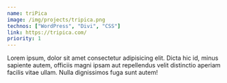 ```yaml
---
name: triPica
image: /img/projects/tripica.png
technos: ["WordPress", "Divi", "CSS"]
link: https://tripica.com/
priority: 1
---
```


Lorem ipsum, dolor sit amet consectetur adipisicing elit. Dicta hic id, minus sapiente autem, officiis magni ipsam aut repellendus velit distinctio aperiam facilis vitae ullam. Nulla dignissimos fuga sunt autem!
